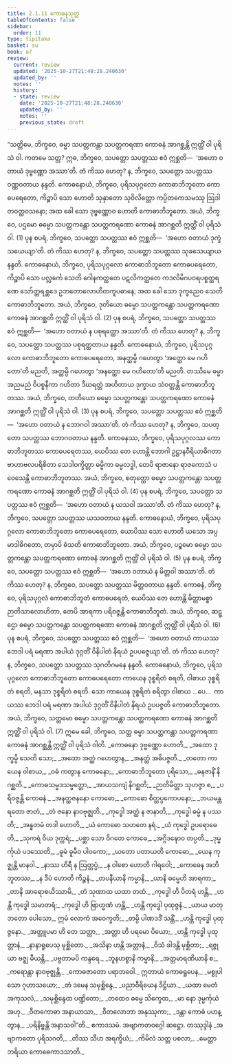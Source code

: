 ```yaml
---
title: 2.1.11 ကောဓနသုတ္တ
tableOfContents: false
sidebar:
  order: 11
type: tipitaka
basket: su
book: a7
review:
  current: review
  updated: '2025-10-27T21:48:28.240630'
  updated_by: ''
  notes: ''
  history:
  - state: review
    date: '2025-10-27T21:48:28.240630'
    updated_by: ''
    notes: ''
    previous_state: draft
---
```



<ReviewStatus review={frontmatter.review} showDetails={true} />

<HypothesisAnnotation frontmatter={frontmatter} />

<DynamicBreadcrumb />

<Division number="64" book="a7" e="ch" v="16" p="469">

<Paragraph number="429" book="a7">
“သတ္တိမေ, ဘိက္ခဝေ, ဓမ္မာ သပတ္တကန္တာ သပတ္တကရဏာ ကောဓနံ အာဂစ္ဆန္တိ ဣတ္ထိံ ဝါ ပုရိသံ ဝါ. ကတမေ သတ္တ? ဣဓ, ဘိက္ခဝေ, သပတ္တော သပတ္တဿ ဧဝံ ဣစ္ဆတိ—  ‘အဟော ဝတာယံ ဒုဗ္ဗဏ္ဏော အဿာ’တိ. တံ ကိဿ ဟေတု? န, ဘိက္ခဝေ, သပတ္တော သပတ္တဿ ဝဏ္ဏဝတာယ နန္ဒတိ. ကောဓနောယံ, ဘိက္ခဝေ, ပုရိသပုဂ္ဂလော ကောဓာဘိဘူတော ကောဓပရေတော, ကိဉ္စာပိ သော ဟောတိ သုနှာတော သုဝိလိတ္တော ကပ္ပိတကေသမဿု ဩဒါတဝတ္ထဝသနော; အထ ခေါ သော ဒုဗ္ဗဏ္ဏောဝ ဟောတိ ကောဓာဘိဘူတော. အယံ, ဘိက္ခဝေ, ပဌမော ဓမ္မော သပတ္တကန္တော သပတ္တကရဏော ကောဓနံ အာဂစ္ဆတိ ဣတ္ထိံ ဝါ ပုရိသံ ဝါ. (1)
</Paragraph>

<Paragraph number="430" book="a7">
ပုန စပရံ, ဘိက္ခဝေ, သပတ္တော သပတ္တဿ ဧဝံ ဣစ္ဆတိ—  ‘အဟော ဝတာယံ ဒုက္ခံ သယေယျာ’တိ. တံ ကိဿ ဟေတု? န, ဘိက္ခဝေ, သပတ္တော သပတ္တဿ သုခသေယျာယ နန္ဒတိ. ကောဓနောယံ, ဘိက္ခဝေ, ပုရိသပုဂ္ဂလော ကောဓာဘိဘူတော ကောဓပရေတော, ကိဉ္စာပိ သော ပလ္လင်္ကေ သေတိ ဂေါနကတ္ထတေ ပဋလိကတ္ထတေ ကဒလိမိဂပဝရပစ္စတ္ထရဏေ သော်တ္တရစ္ဆဒေ ဥဘတောလောဟိတကူပဓာနေ; အထ ခေါ သော ဒုက္ခညေဝ သေတိ ကောဓာဘိဘူတော. အယံ, ဘိက္ခဝေ, ဒုတိယော ဓမ္မော သပတ္တကန္တော သပတ္တကရဏော ကောဓနံ အာဂစ္ဆတိ ဣတ္ထိံ ဝါ ပုရိသံ ဝါ. (2)
</Paragraph>

<Paragraph number="431" book="a7">
ပုန စပရံ, ဘိက္ခဝေ, သပတ္တော သပတ္တဿ ဧဝံ ဣစ္ဆတိ—  ‘အဟော ဝတာယံ န ပစုရတ္ထော အဿာ’တိ. တံ ကိဿ ဟေတု? န, ဘိက္ခဝေ, သပတ္တော သပတ္တဿ ပစုရတ္ထတာယ နန္ဒတိ. ကောဓနောယံ, ဘိက္ခဝေ, ပုရိသပုဂ္ဂလော ကောဓာဘိဘူတော ကောဓပရေတော, အနတ္ထမ္ပိ ဂဟေတွာ ‘အတ္ထော မေ ဂဟိတော’တိ မညတိ, အတ္ထမ္ပိ ဂဟေတွာ ‘အနတ္ထော မေ ဂဟိတော’တိ မညတိ. တဿိမေ ဓမ္မာ အညမညံ ဝိပစ္စနီကာ ဂဟိတာ ဒီဃရတ္တံ အဟိတာယ ဒုက္ခာယ သံဝတ္တန္တိ ကောဓာဘိဘူတဿ. အယံ, ဘိက္ခဝေ, တတိယော ဓမ္မော သပတ္တကန္တော သပတ္တကရဏော ကောဓနံ အာဂစ္ဆတိ ဣတ္ထိံ ဝါ ပုရိသံ ဝါ. (3)
</Paragraph>

<Paragraph number="432" book="a7">
ပုန စပရံ, ဘိက္ခဝေ, သပတ္တော သပတ္တဿ ဧဝံ ဣစ္ဆတိ—  ‘အဟော ဝတာယံ န ဘောဂဝါ အဿာ’တိ. တံ ကိဿ ဟေတု? န, ဘိက္ခဝေ, သပတ္တော သပတ္တဿ ဘောဂဝတာယ နန္ဒတိ. ကောဓနဿ, ဘိက္ခဝေ, ပုရိသပုဂ္ဂလဿ ကောဓာဘိဘူတဿ ကောဓပရေတဿ, ယေပိဿ တေ ဟောန္တိ ဘောဂါ ဥဋ္ဌာနဝီရိယာဓိဂတာ ဗာဟာဗလပရိစိတာ သေဒါဝက္ခိတ္တာ ဓမ္မိကာ ဓမ္မလဒ္ဓါ, တေပိ ရာဇာနော ရာဇကောသံ ပဝေသေန္တိ ကောဓာဘိဘူတဿ. အယံ, ဘိက္ခဝေ, စတုတ္ထော ဓမ္မော သပတ္တကန္တော သပတ္တကရဏော ကောဓနံ အာဂစ္ဆတိ ဣတ္ထိံ ဝါ ပုရိသံ ဝါ. (4)
</Paragraph>

<Paragraph number="433" book="a7">
ပုန စပရံ, ဘိက္ခဝေ, သပတ္တော သပတ္တဿ ဧဝံ ဣစ္ဆတိ—  ‘အဟော ဝတာယံ န ယသဝါ အဿာ’တိ. တံ ကိဿ ဟေတု? န, ဘိက္ခဝေ, သပတ္တော သပတ္တဿ ယသဝတာယ နန္ဒတိ. ကောဓနောယံ, ဘိက္ခဝေ, ပုရိသပုဂ္ဂလော ကောဓာဘိဘူတော ကောဓပရေတော, ယောပိဿ သော ဟောတိ ယသော အပ္ပမာဒါဓိဂတော, တမှာပိ ဓံသတိ ကောဓာဘိဘူတော. အယံ, ဘိက္ခဝေ, ပဉ္စမော ဓမ္မော သပတ္တကန္တော သပတ္တကရဏော ကောဓနံ အာဂစ္ဆတိ ဣတ္ထိံ ဝါ ပုရိသံ ဝါ. (5)
</Paragraph>

<Paragraph number="434" book="a7">
ပုန စပရံ, ဘိက္ခဝေ, သပတ္တော သပတ္တဿ ဧဝံ ဣစ္ဆတိ—  ‘အဟော ဝတာယံ န မိတ္တဝါ အဿာ’တိ. တံ ကိဿ ဟေတု? န, ဘိက္ခဝေ, သပတ္တော သပတ္တဿ မိတ္တဝတာယ နန္ဒတိ. ကောဓနံ, ဘိက္ခဝေ, ပုရိသပုဂ္ဂလံ ကောဓာဘိဘူတံ ကောဓပရေတံ, ယေပိဿ တေ ဟောန္တိ မိတ္တာမစ္စာ ဉာတိသာလောဟိတာ, တေပိ အာရကာ ပရိဝဇ္ဇန္တိ ကောဓာဘိဘူတံ. အယံ, ဘိက္ခဝေ, ဆဋ္ဌော ဓမ္မော သပတ္တကန္တော သပတ္တကရဏော ကောဓနံ အာဂစ္ဆတိ ဣတ္ထိံ ဝါ ပုရိသံ ဝါ. (6)
</Paragraph>

<Paragraph number="435" book="a7">
ပုန စပရံ, ဘိက္ခဝေ, သပတ္တော သပတ္တဿ ဧဝံ ဣစ္ဆတိ—  ‘အဟော ဝတာယံ ကာယဿ ဘေဒါ ပရံ မရဏာ အပါယံ ဒုဂ္ဂတိံ ဝိနိပါတံ နိရယံ ဥပပဇ္ဇေယျာ’တိ. တံ ကိဿ ဟေတု? န, ဘိက္ခဝေ, သပတ္တော သပတ္တဿ သုဂတိဂမနေ နန္ဒတိ. ကောဓနောယံ, ဘိက္ခဝေ, ပုရိသပုဂ္ဂလော ကောဓာဘိဘူတော ကောဓပရေတော ကာယေန ဒုစ္စရိတံ စရတိ, ဝါစာယ ဒုစ္စရိတံ စရတိ, မနသာ ဒုစ္စရိတံ စရတိ. သော ကာယေန ဒုစ္စရိတံ စရိတွာ ဝါစာယ …ပေ…  ကာယဿ ဘေဒါ ပရံ မရဏာ အပါယံ ဒုဂ္ဂတိံ ဝိနိပါတံ နိရယံ ဥပပဇ္ဇတိ ကောဓာဘိဘူတော. အယံ, ဘိက္ခဝေ, သတ္တမော ဓမ္မော သပတ္တကန္တော သပတ္တကရဏော ကောဓနံ အာဂစ္ဆတိ ဣတ္ထိံ ဝါ ပုရိသံ ဝါ. (7)
</Paragraph>

<Paragraph number="436" book="a7">
ဣမေ ခေါ, ဘိက္ခဝေ, သတ္တ ဓမ္မာ သပတ္တကန္တာ သပတ္တကရဏာ ကောဓနံ အာဂစ္ဆန္တိ ဣတ္ထိံ ဝါ ပုရိသံ ဝါတိ.
</Paragraph>

<Paragraph number="437" type="verses" book="a7">
_ကောဓနော ဒုဗ္ဗဏ္ဏော ဟောတိ,_  
_အထော ဒုက္ခမ္ပိ သေတိ သော;_  
_အထော အတ္ထံ ဂဟေတွာန,_  
_အနတ္ထံ အဓိပဇ္ဇတိ._  

</Paragraph>

<Paragraph number="438" type="verses" book="a7">
_တတော ကာယေန ဝါစာယ,_  
_ဝဓံ ကတွာန ကောဓနော;_  
_ကောဓာဘိဘူတော ပုရိသော,_  
_ဓနဇာနိံ နိဂစ္ဆတိ._  

</Paragraph>

<Paragraph number="439" type="verses" book="a7">
_ကောဓသမ္မဒသမ္မတ္တော,_  
_အာယသကျံ နိဂစ္ဆတိ;_  
_ဉာတိမိတ္တာ သုဟဇ္ဇာ စ,_  
_ပရိဝဇ္ဇန္တိ ကောဓနံ._  

</Paragraph>

<Paragraph number="440" type="verses" book="a7">
_အနတ္ထဇနနော ကောဓော,_  
_ကောဓော စိတ္တပ္ပကောပနော;_  
_ဘယမန္တရတော ဇာတံ,_  
_တံ ဇနော နာဝဗုဇ္ဈတိ._  

</Paragraph>

<Paragraph number="441" type="verses" book="a7">
_ကုဒ္ဓေါ အတ္ထံ န ဇာနာတိ,_  
_ကုဒ္ဓေါ ဓမ္မံ န ပဿတိ;_  
_အန္ဓတမံ တဒါ ဟောတိ,_  
_ယံ ကောဓော သဟတေ နရံ._  

</Paragraph>

<Paragraph number="442" type="verses" book="a7">
_ယံ ကုဒ္ဓေါ ဥပရောဓေတိ,_  
_သုကရံ ဝိယ ဒုက္ကရံ;_  
_ပစ္ဆာ သော ဝိဂတေ ကောဓေ,_  
_အဂ္ဂိဒဍ္ဎောဝ တပ္ပတိ._  

</Paragraph>

<Paragraph number="443" type="verses" book="a7">
_ဒုမ္မင်္ကုယံ ပဒဿေတိ,_  
_ဓူမံ ဓူမီဝ ပါဝကော;_  
_ယတော ပတာယတိ ကောဓော,_  
_ယေန ကုဇ္ဈန္တိ မာနဝါ._  

</Paragraph>

<Paragraph number="444" type="verses" book="a7">
_နာဿ ဟိရီ န ဩတ္တပ္ပံ,_  
_န ဝါစော ဟောတိ ဂါရဝေါ;_  
_ကောဓေန အဘိဘူတဿ,_  
_န ဒီပံ ဟောတိ ကိဉ္စနံ._  

</Paragraph>

<Paragraph number="445" type="verses" book="a7">
_တပနီယာနိ ကမ္မာနိ,_  
_ယာနိ ဓမ္မေဟိ အာရကာ;_  
_တာနိ အာရောစယိဿာမိ,_  
_တံ သုဏာထ ယထာ တထံ._  

</Paragraph>

<Paragraph number="446" type="verses" book="a7">
_ကုဒ္ဓေါ ဟိ ပိတရံ ဟန္တိ,_  
_ဟန္တိ ကုဒ္ဓေါ သမာတရံ;_  
_ကုဒ္ဓေါ ဟိ ဗြာဟ္မဏံ ဟန္တိ,_  
_ဟန္တိ ကုဒ္ဓေါ ပုထုဇ္ဇနံ._  

</Paragraph>

<Paragraph number="447" type="verses" book="a7">
_ယာယ မာတု ဘတော ပေါသော,_  
ဣမံ လောကံ အဝေက္ခတိ;_  
_တမ္ပိ ပါဏဒဒိံ သန္တိံ,_  
_ဟန္တိ ကုဒ္ဓေါ ပုထုဇ္ဇနော._  

</Paragraph>

<Paragraph number="448" type="verses" book="a7">
_အတ္တူပမာ ဟိ တေ သတ္တာ,_  
_အတ္တာ ဟိ ပရမော ပိယော;_  
_ဟန္တိ ကုဒ္ဓေါ ပုထုတ္တာနံ,_  
_နာနာရူပေသု မုစ္ဆိတော._  

</Paragraph>

<Paragraph number="449" type="verses" book="a7">
_အသိနာ ဟန္တိ အတ္တာနံ,_  
_ဝိသံ ခါဒန္တိ မုစ္ဆိတာ;_  
_ရဇ္ဇုယာ ဗဇ္ဈ မီယန္တိ,_  
_ပဗ္ဗတာမပိ ကန္ဒရေ._  

</Paragraph>

<Paragraph number="450" type="verses" book="a7">
_ဘူနဟစ္စာနိ ကမ္မာနိ,_  
_အတ္တမာရဏိယာနိ စ;_  
_ကရောန္တာ နာဝဗုဇ္ဈန္တိ,_  
_ကောဓဇာတော ပရာဘဝေါ._  

</Paragraph>

<Paragraph number="451" type="verses" book="a7">
ဣတာယံ ကောဓရူပေန,_  
_မစ္စုပါသော ဂုဟာသယော;_  
_တံ ဒမေန သမုစ္ဆိန္ဒေ,_  
_ပညာဝီရိယေန ဒိဋ္ဌိယာ._  

</Paragraph>

<Paragraph number="452" type="verses" book="a7">
_ယထာ မေတံ အကုသလံ,_  
_သမုစ္ဆိန္ဒေထ ပဏ္ဍိတော;_  
_တထေဝ ဓမ္မေ သိက္ခေထ,_  
_မာ နော ဒုမ္မင်္ကုယံ အဟု._  

</Paragraph>

<Paragraph number="453" type="verses" book="a7">
_ဝီတကောဓာ အနာယာသာ,_  
_ဝီတလောဘာ အနုဿုကာ;_  
_ဒန္တာ ကောဓံ ပဟန္တွာန,_  
_ပရိနိဗ္ဗန္တိ အနာသဝါ”တိ._  


</Paragraph>
</Division>

<Paragraph number="454" type="center" book="a7">
ဧကာဒသမံ.



</Paragraph>

<Paragraph number="455" type="center" book="a7">
အဗျာကတဝဂ္ဂေါ ဆဋ္ဌော.



</Paragraph>

<Paragraph number="456" type="center" book="a7">
တဿုဒ္ဒါနံ


</Paragraph>

<Paragraph number="457" type="verses" book="a7">
_အဗျာကတော ပုရိသဂတိ,_  
_တိဿ သီဟ အရက္ခိယံ;_  
_ကိမိလံ သတ္တ ပစလာ,_  
_မေတ္တာ ဘရိယာ ကောဓေကာဒသာတိ._
</Paragraph>